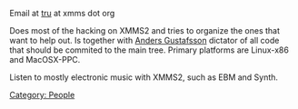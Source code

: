 {{Navbar}}

Email at [http://www.mindrelease.net/~lina/gallery/garndreads/DSCN2777?full=1 tru] at xmms dot org

Does most of the hacking on XMMS2 and tries to organize the ones that want to help out. Is together with [[User:Anders Gustafsson|Anders Gustafsson]] dictator of all code that should be commited to the main tree. Primary platforms are Linux-x86 and MacOSX-PPC.

Listen to mostly electronic music with XMMS2, such as EBM and Synth.


[[Category: People]]